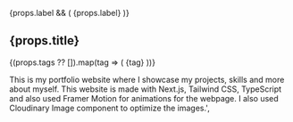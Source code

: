 

<ProjectBanner project={props} />

  {props.label && (
    <span className="inline-block mb-4 px-3 py-1 text-sm font-semibold rounded-full bg-teal-100 text-teal-700 dark:bg-teal-900 dark:text-teal-300">
      {props.label}
    </span>
  )}


   <h2 className="text-2xl font-bold mb-4">
    <span className="bg-clip-text text-transparent bg-gradient-to-r from-teal-400 via-cyan-500 to-blue-600 dark:from-teal-300 dark:via-cyan-400 dark:to-blue-400">
       {props.title}
    </span>
  </h2>

  {(props.tags ?? []).map(tag => (
    <span
      key={tag}
      className="px-3 py-1 text-xs sm:text-sm font-mono bg-gray-200 dark:bg-slate-800 rounded-full mt-1 inline-block mr-2 mb-4 text-gray-800 dark:text-gray-200"
    >
      {tag}
    </span>
  ))}

This is my portfolio website where I showcase my projects, skills and more about myself. This website is made with Next.js, Tailwind CSS, 
TypeScript and also used Framer Motion for animations for the webpage. I also used Cloudinary Image component to optimize the images.',